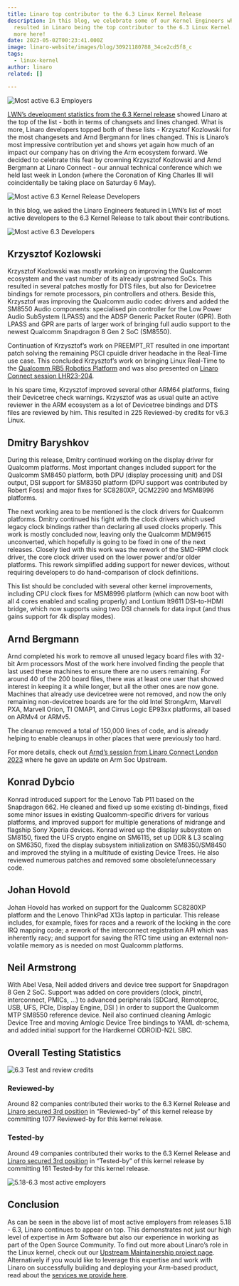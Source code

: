```yaml
---
title: Linaro top contributor to the 6.3 Linux Kernel Release
description: In this blog, we celebrate some of our Kernel Engineers whose work
  resulted in Linaro being the top contributor to the 6.3 Linux Kernel. Read
  more here!
date: 2023-05-02T00:23:41.000Z
image: linaro-website/images/blog/30921180788_34ce2cd5f8_c
tags:
  - linux-kernel
author: linaro
related: []

---
```


![Most active 6.3 Employers](/linaro-website/images/blog/6.3-most-active-employers)

[LWN’s development statistics from the 6.3 Kernel release](https://lwn.net/Articles/929582/) showed Linaro at the top of the list - both in terms of changsets and lines changed. What is more, Linaro developers topped both of these lists - Krzysztof Kozlowski for the most changesets and Arnd Bergmann for lines changed. This is Linaro’s most impressive contribution yet and shows yet again how much of an impact our company has on driving the Arm ecosystem forward. We decided to celebrate this feat by crowning Krzysztof Kozlowski and Arnd Bergmann at Linaro Connect - our annual technical conference which we held last week in London (where the Coronation of King Charles III will coincidentally be taking place on Saturday 6 May).

![Most active 6.3 Kernel Release Developers](/linaro-website/images/blog/crowned-developers-6.3-kernel-release)

In this blog, we asked the Linaro Engineers featured in LWN’s list of most active developers to the 6.3 Kernel Release to talk about their contributions.

![Most active 6.3 Developers](/linaro-website/images/blog/6.3-most-active-developers)

## Krzysztof Kozlowski

Krzysztof Kozlowski was mostly working on improving the Qualcomm ecosystem and the vast number of its already upstreamed SoCs. This resulted in several patches mostly for DTS files, but also for Devicetree bindings for remote processors, pin controllers and others. Beside this, Krzysztof was improving the Qualcomm audio codec drivers and added the SM8550 Audio components: specialised pin controller for the Low Power Audio SubSystem (LPASS) and the ADSP Generic Packet Router (GPR). Both LPASS and GPR are parts of larger work of bringing full audio support to the newest Qualcomm Snapdragon 8 Gen 2 SoC (SM8550).

Continuation of Krzysztof’s work on PREEMPT\_RT resulted in one important patch solving the remaining PSCI cpuidle driver headache in the Real-Time use case. This concluded Krzysztof’s work on bringing Linux Real-Time to the [Qualcomm RB5 Robotics Platform](https://www.qualcomm.com/products/internet-of-things/industrial/industrial-automation/robotics-rb5-platform) and was also presented on [Linaro Connect session LHR23-204](https://resources.linaro.org/en/resource/fX76n9YiNUCfCTMvLRCWAv).

In his spare time, Krzysztof improved several other ARM64 platforms, fixing their Devicetree check warnings. Krzysztof was as usual quite an active reviewer in the ARM ecosystem as a lot of Devicetree bindings and DTS files are reviewed by him. This resulted in 225 Reviewed-by credits for v6.3 Linux.

## Dmitry Baryshkov

During this release, Dmitry continued working on the display driver for Qualcomm platforms. Most important changes included support for the Qualcomm SM8450 platform, both DPU (display processing unit) and DSI output, DSI support for SM8350 platform (DPU support was contributed by Robert Foss) and major fixes for SC8280XP, QCM2290 and MSM8996 platforms.

The next working area to be mentioned is the clock drivers for Qualcomm platforms. Dmitry continued his fight with the clock drivers which used legacy clock bindings rather than declaring all used clocks properly. This work is mostly concluded now, leaving only the Qualcomm MDM9615 unconverted, which hopefully is going to be fixed in one of the next releases. Closely tied with this work was the rework of the SMD-RPM clock driver, the core clock driver used on the lower power and/or older platforms. This rework simplified adding support for newer devices, without requiring developers to do hand-comparison of clock definitions.

This list should be concluded with several other kernel improvements, including CPU clock fixes for MSM8996 platform (which can now boot with all 4 cores enabled and scaling properly) and Lontium lt9611 DSI-to-HDMI bridge, which now supports using two DSI channels for data input (and thus gains support for 4k display modes).

## Arnd Bergmann

Arnd completed his work to remove all unused legacy board files with 32-bit Arm processors Most of the work here involved finding the people that last used these machines to ensure there are no users remaining. For around 40 of the 200 board files, there was at least one user that showed interest in keeping it a while longer, but all the other ones are now gone.
Machines that already use devicetree were not removed, and now the only remaining non-devicetree boards are for the old Intel StrongArm, Marvell PXA, Marvell Orion, TI OMAP1, and Cirrus Logic EP93xx platforms, all based on ARMv4 or ARMv5.

The cleanup removed a total of 150,000 lines of code, and is already helping to enable cleanups in other places that were previously too hard.

For more details, check out [Arnd’s session from Linaro Connect London 2023](https://resources.linaro.org/en/resource/aLLCnNzxqpY43NwtA7TVTs) where he gave an update on Arm Soc Upstream.

## Konrad Dybcio

Konrad introduced support for the Lenovo Tab P11 based on the Snapdragon 662. He cleaned and fixed up some existing dt-bindings, fixed some minor issues in existing Qualcomm-specific drivers for various platforms, and improved support for multiple generations of midrange and flagship Sony Xperia devices. Konrad wired up the display subsystem on SM8150, fixed the UFS crypto engine on SM6115, set up DDR & L3 scaling on SM6350, fixed the display subsystem initialization on SM8350/SM8450 and improved the styling in a multitude of existing Device Trees. He also reviewed numerous patches and removed some obsolete/unnecessary code.

## Johan Hovold

Johan Hovold has worked on support for the Qualcomm SC8280XP platform and the Lenovo ThinkPad X13s laptop in particular. This release includes, for example, fixes for races and a rework of the locking in the core IRQ mapping code; a rework of the interconnect registration API which was inherently racy; and support for saving the RTC time using an external non-volatile memory as is needed on most Qualcomm platforms.

## Neil Armstrong

With Abel Vesa, Neil added drivers and device tree support for Snapdragon 8 Gen 2 SoC. Support was added on core providers (clock, pinctrl, interconnect, PMICs, …) to advanced peripherals (SDCard, Remoteproc, USB, UFS, PCIe, Display Engine, DSI ) in order to support the Qualcomm MTP SM8550 reference device. Neil also continued cleaning Amlogic Device Tree and moving Amlogic Device Tree bindings to YAML dt-schema, and added initial support for the Hardkernel ODROID-N2L SBC.

## Overall Testing Statistics

![6.3 Test and review credits](/linaro-website/images/blog/6.3-test-and-review-credits)

### Reviewed-by

Around 82 companies contributed their works to the 6.3 Kernel Release and
[Linaro secured 3rd position](https://remword.com/kps_result/6.3_review.html) in “Reviewed-by” of this kernel release by committing 1077 Reviewed-by for this kernel release.

### Tested-by

Around 49 companies contributed their works to the 6.3 Kernel Release and
[Linaro secured 3rd position](https://remword.com/kps_result/6.3_test.html) in “Tested-by” of this kernel release by committing 161 Tested-by for this kernel release.

![5.18-6.3 most active employers](/linaro-website/images/blog/5.18-6.3-most-active-employers)

## Conclusion

As can be seen in the above list of most active employers from releases 5.18 - 6.3, Linaro continues to appear on top. This demonstrates not just our high level of expertise in Arm Software but also our experience in working as part of the Open Source Community. To find out more about Linaro’s role in the Linux kernel, check out our [](https://linaro.atlassian.net/wiki/spaces/UM/overview)[Upstream Maintainership project page](https://linaro.atlassian.net/wiki/spaces/UM/overview). Alternatively if you would like to leverage this expertise and work with Linaro on successfully building and deploying your Arm-based product, read about the [services we provide here](https://www.linaro.org/services/).
